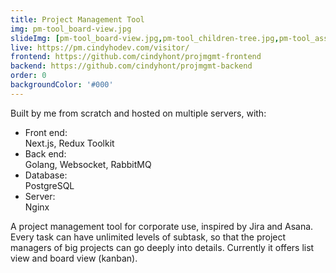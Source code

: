 ```yaml
---
title: Project Management Tool
img: pm-tool_board-view.jpg
slideImg: [pm-tool_board-view.jpg,pm-tool_children-tree.jpg,pm-tool_assigned-to-me.jpg,pm-tool_dashboard-by-status.jpg,pm-tool_avatar.jpg]
live: https://pm.cindyhodev.com/visitor/
frontend: https://github.com/cindyhont/projmgmt-frontend
backend: https://github.com/cindyhont/projmgmt-backend
order: 0
backgroundColor: '#000'
---
```

<p>Built by me from scratch and hosted on multiple servers, with:</p>
<ul>
    <li><div class="modal-pm-tool-ul-title">Front end:</div>Next.js, Redux Toolkit</li>
    <li><div class="modal-pm-tool-ul-title">Back end:</div>Golang, Websocket, RabbitMQ</li>
    <li><div class="modal-pm-tool-ul-title">Database:</div>PostgreSQL</li>
    <li><div class="modal-pm-tool-ul-title">Server:</div>Nginx</li>
</ul>
<p>
A project management tool for corporate use, inspired by Jira and Asana. 
Every task can have unlimited levels of subtask, so that the project managers of big projects can go deeply into details.
Currently it offers list view and board view (kanban).
</p>
<!-- excerpt end -->